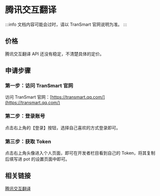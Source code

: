 # 腾讯交互翻译

:::info
文档内容可能会过时，请以 TranSmart 官网说明为准。
:::

## 价格

腾讯交互翻译 API 还没有稳定，不清楚具体的定价。

## 申请步骤

### 第一步：访问 TranSmart 官网

访问 TranSmart 官网：[https://transmart.qq.com/](https://transmart.qq.com/)

### 第二步：登录账号

点击右上角的【登录】按钮，选择自己喜欢的方式登录即可。

### 第三步：获取 Token

点击右上角头像进入个人页面，即可在开发者栏目看到自己的 Token，将其复制后填写进 pot 的设置页面中即可。

## 相关链接

[腾讯交互翻译](https://transmart.qq.com/)

<div
  class="wwads-cn wwads-horizontal wwads-sticky"
  data-id="285"
  style={{ maxWidth: "180px" }}
></div>

